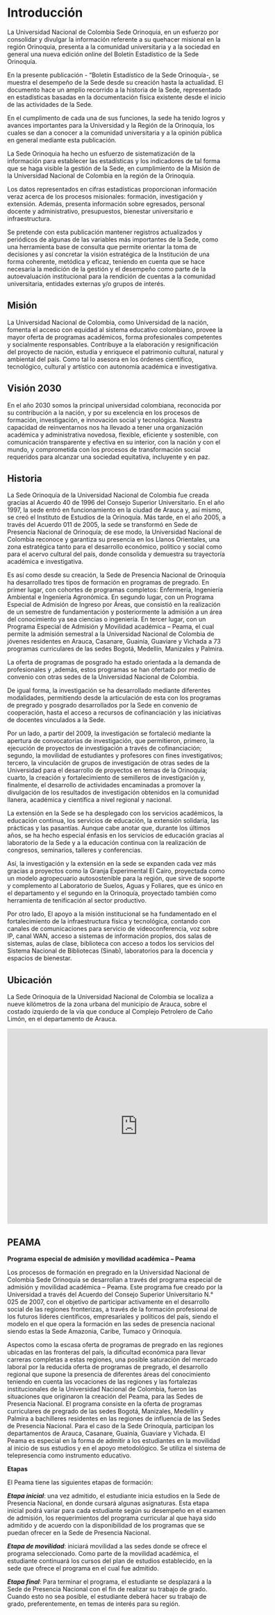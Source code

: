 # Introducción {-#intro}

La Universidad Nacional de Colombia Sede Orinoquia, en un esfuerzo por consolidar y divulgar la información referente a su quehacer misional en la región Orinoquia, presenta a la comunidad universitaria y a la sociedad en general una nueva edición online del Boletín Estadístico de la Sede Orinoquía.

En la presente publicación - “Boletín Estadístico de la Sede Orinoquía-, se muestra el desempeño de la Sede desde su creación hasta la actualidad. El documento hace un amplio recorrido a la historia de la Sede, representado en estadísticas basadas en la documentación física existente desde el inicio de las actividades de la Sede.

En el cumplimento de cada una de sus  funciones, la sede ha tenido logros y avances importantes para la Universidad y la Región de la Orinoquia, los cuales se dan a conocer a la comunidad universitaria y a la opinión pública en general mediante esta publicación. 

La Sede Orinoquia ha hecho un esfuerzo de sistematización de la información para establecer las estadísticas y los indicadores de tal forma que se haga visible la gestión de la Sede, en cumplimiento de la Misión de la Universidad Nacional de Colombia en la región de la Orinoquia. 

Los datos representados en cifras estadísticas proporcionan información veraz acerca de los procesos misionales: formación, investigación y extensión. Además, presenta información sobre egresados, personal docente y administrativo, presupuestos, bienestar universitario e infraestructura. 

Se pretende con esta publicación mantener registros actualizados y periódicos de algunas de las variables más importantes de la Sede, como una herramienta base de consulta que permite orientar la toma de decisiones y así concretar la
visión estratégica de la Institución de una forma coherente, metódica y eficaz, teniendo en cuenta que se hace necesaria la medición de la gestión y el desempeño como parte de la autoevaluación institucional para la rendición de cuentas a la comunidad universitaria, entidades externas y/o grupos de interés.

## Misión {-#mision}

La Universidad Nacional de Colombia, como Universidad de la nación, fomenta el acceso con equidad al sistema educativo colombiano, provee la mayor oferta de programas académicos, forma profesionales competentes y socialmente responsables. Contribuye a la elaboración y resignificación del proyecto de nación, estudia y enriquece el patrimonio cultural, natural y ambiental del país. Como tal lo asesora en los órdenes científico, tecnológico, cultural y artístico con autonomía académica e investigativa.

## Visión 2030 {-#vision}

En el año 2030 somos la principal universidad colombiana, reconocida por su contribución a la
nación, y por su excelencia en los procesos de formación, investigación, e innovación social y
tecnológica. Nuestra capacidad de reinventarnos nos ha llevado a tener una organización académica y administrativa novedosa, flexible, eficiente y sostenible, con comunicación transparente y efectiva en su interior, con la nación y con el mundo, y comprometida con los procesos
de transformación social requeridos para alcanzar una sociedad equitativa, incluyente y en paz. 

## Historia {-#hist}

La Sede Orinoquía de la Universidad Nacional de Colombia fue creada gracias al Acuerdo 40 de 1996 del Consejo Superior Universitario. En el año 1997, la sede entró en funcionamiento en la ciudad de Arauca y, así mismo, se creó el Instituto de Estudios de la Orinoquía. Más tarde, en el año 2005, a través del Acuerdo 011 de 2005, la sede se transformó en Sede de Presencia Nacional de Orinoquía; de ese modo, la Universidad Nacional de Colombia reconoce y garantiza su presencia en los Llanos Orientales, una zona estratégica tanto para el desarrollo económico, político y social como para el acervo cultural del país, donde consolida y demuestra su trayectoría académica e investigativa.

Es así como desde su creación, la Sede de Presencia Nacional de Orinoquía ha desarrollado tres tipos de formación en programas de pregrado. En primer lugar, con cohortes de programas completos: Enfermería, Ingeniería Ambiental e Ingeniería Agronómica. En segundo lugar, con un Programa Especial de Admisión de Ingreso por Áreas, que consistió en la realización de un semestre de fundamentación y posteriormente la admisión a un área del conocimiento ya sea ciencias o ingeniería. En tercer lugar,  con un Programa Especial de Admisión y Movilidad académica – Peama, el cual permite la admisión semestral a la Universidad Nacional de Colombia de jóvenes residentes en Arauca, Casanare, Guainía, Guaviare y Vichada a 73 programas curriculares de las sedes Bogotá, Medellín, Manizales y Palmira.

La oferta de programas de posgrado ha estado orientada a la demanda de profesionales y ,además, estos programas se han ofertado por medio de convenio con otras sedes de la Universidad Nacional de Colombia.

De igual forma, la investigación se ha desarrollado mediante diferentes modalidades, permitiendo desde la articulación de esta con los programas de pregrado y posgrado desarrollados por la Sede en convenio de cooperación, hasta el acceso a recursos de cofinanciación y las iniciativas de docentes vinculados a la Sede.

Por un lado, a partir del 2009, la investigación se fortaleció mediante la apertura de convocatorias de investigación, que permitieron, primero, la ejecución de proyectos de investigación a través de cofinanciación; segundo, la movilidad de estudiantes y profesores con fines investigativos; tercero, la vinculación de grupos de investigación de otras sedes de la Universidad para el desarrollo de proyectos en temas de la Orinoquia; cuarto, la creación y fortalecimiento de semilleros de investigación y, finalmente, el desarrollo de actividades encaminadas a promover la divulgación de los resultados de investigación obtenidos en la comunidad llanera, académica y científica a nivel regional y nacional.

La extensión en la Sede se ha desplegado con los servicios académicos, la educación continua, los servicios de educación, la extensión solidaria, las prácticas y las pasantías. Aunque cabe anotar que, durante los últimos años, se ha hecho especial énfasis en los servicios de educación gracias al laboratorio de la Sede y a la educación continua con la realización de congresos, seminarios, talleres y conferencias. 

Así, la investigación y la extensión en la sede se expanden cada vez más gracias a proyectos como la Granja Experimental El Cairo, proyectada como un modelo agropecuario autosostenible para la región, que sirve de soporte y complemento al Laboratorio de Suelos, Aguas y Foliares, que es único en el departamento y el segundo en la Orinoquía, proyectado también como herramienta de tenificación al sector productivo.

Por otro lado, El apoyo a la misión institucional se ha fundamentado en el fortalecimiento de la infraestructura física y tecnológica, contando con canales de comunicaciones para servicio de videoconferencia, voz sobre IP, canal
WAN, acceso a sistemas de información propios, dos salas de sistemas, aulas de clase, biblioteca con acceso a todos los servicios del Sistema Nacional de Bibliotecas (Sinab), laboratorios para la docencia y espacios de bienestar.


## Ubicación {-#ubica}

La Sede Orinoquia de la Universidad Nacional de Colombia se localiza a nueve kilómetros de la zona urbana del municipio de Arauca, sobre el costado izquierdo de la vía que conduce al Complejo Petrolero de Caño Limón, en el departamento de Arauca.

<html>
<center>
<body>

<iframe src="https://www.google.com/maps/embed?pb=!1m18!1m12!1m3!1d13497317.042413037!2d-81.20389240529985!3d4.817015543102023!2m3!1f0!2f0!3f0!3m2!1i1024!2i768!4f13.1!3m3!1m2!1s0x8e6fc1c30ea9f9c7%3A0x2f43f612af7c54eb!2sUniversidad+Nacional+de+Colombia+Sede+Orinoqu%C3%ADa!5e0!3m2!1ses!2sco!4v1510014058379" width="600" height="450" frameborder="0" style="border:0" allowfullscreen></iframe>

</body>
</center>
</html>


## PEAMA {-#peama}

**Programa especial de admisión y movilidad académica – Peama** 

Los procesos de formación en pregrado en la Universidad Nacional de Colombia Sede Orinoquía se desarrollan a través del programa especial de admisión y movilidad académica – Peama. Este programa fue creado por la Universidad a través del Acuerdo del Consejo Superior Universitario N.° 025 de 2007, con el objetivo de participar activamente en el desarrollo social de las regiones fronterizas, a través de la formación profesional de los futuros líderes científicos, empresariales y políticos del país, siendo el modelo en el que opera la formación en las sedes de presencia nacional siendo estas la Sede Amazonia, Caribe, Tumaco y Orinoquía.

Aspectos como la escasa oferta de programas de pregrado en las regiones ubicadas en las fronteras del país, la dificultad económica para llevar carreras completas a estas regiones, una posible saturación del mercado laboral por la reducida oferta de programas de pregrado, el desarrollo regional que supone la presencia de diferentes áreas del conocimiento teniendo en cuenta las vocaciones de las regiones y las fortalezas institucionales de la Universidad Nacional de Colombia, fueron las situaciones que originaron la creación del Peama, para las Sedes de Presencia Nacional. El programa consiste en la oferta de programas curriculares de pregrado de las sedes Bogotá, Manizales, Medellín y Palmira a bachilleres residentes en las regiones de influencia de las Sedes de Presencia Nacional. Para el caso de la Sede Orinoquía, participan los departamentos de Arauca, Casanare, Guainía, Guaviare y Vichada. El Peama es especial en la forma de admitir a los estudiantes en la movilidad al inicio de sus estudios y en el apoyo metodológico. Se utiliza el sistema de telepresencia como instrumento educativo.

**Etapas**

El Peama tiene las siguientes etapas de formación: 

_**Etapa inicial**_: una vez admitido, el estudiante inicia estudios en la Sede de Presencia Nacional, en donde cursará algunas asignaturas. Esta etapa inicial podrá variar para cada estudiante según su desempeño en el examen de admisión, los requerimientos del programa curricular al que haya sido admitido y de acuerdo con la disponibilidad de los programas que se puedan ofrecer en la Sede de Presencia Nacional. 

_**Etapa de movilidad**_: iniciará movilidad a las sedes donde se ofrece el programa seleccionado. Como parte de la movilidad académica, el estudiante continuará los cursos del plan de estudios establecido, en la sede que ofrece el programa en el cual fue admitido.

_**Etapa final**_: Para terminar el programa, el estudiante se desplazará a la Sede de Presencia Nacional con el fin de realizar su trabajo de grado. Cuando esto no sea posible, el estudiante deberá hacer su trabajo de grado, preferentemente, en temas de interés para su región.



